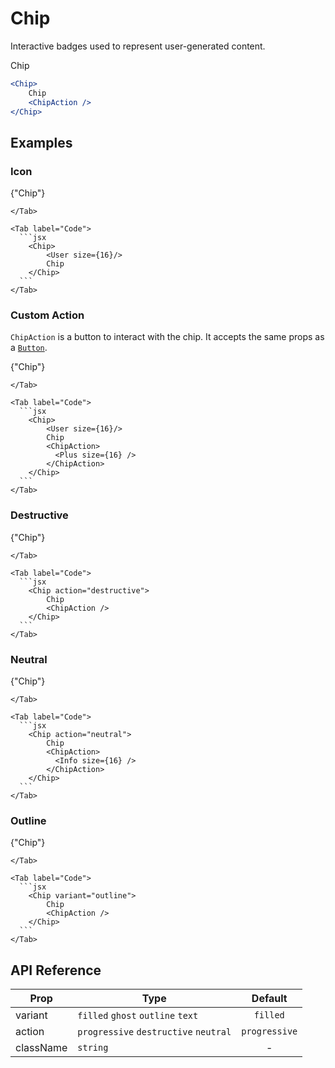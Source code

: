 
# Chip

Interactive badges used to represent user-generated content.

<ComponentPreview>
    <Chip>
        Chip
        <ChipAction />
    </Chip>
</ComponentPreview>

```jsx
<Chip>
    Chip
    <ChipAction />
</Chip>
```

## Examples

### Icon

  <TabGroup>
    <Tab label="Preview">
      <Container paddingVer="md" gap="sm" justify="space-evenly" align="center" direction="row" style={{minHeight: "5rem"}}>
        <Chip>
            <User size={16}/> 
            {"Chip"}
        </Chip>
      </Container>

    </Tab>

    <Tab label="Code">
      ```jsx
        <Chip>
            <User size={16}/>
            Chip
        </Chip>
      ```
    </Tab>

  </TabGroup>

### Custom Action

  `ChipAction` is a button to interact with the chip. It accepts the same props as a [`Button`](/components/button).

  <TabGroup>
    <Tab label="Preview">
      <Container paddingVer="md" gap="sm" justify="space-evenly" align="center" direction="row" style={{minHeight: "5rem"}}>
        <Chip>
            <User size={16}/> 
            {"Chip"}
            <ChipAction>
              <Plus size={16} />
            </ChipAction>
        </Chip>
      </Container>

    </Tab>

    <Tab label="Code">
      ```jsx
        <Chip>
            <User size={16}/>
            Chip
            <ChipAction>
              <Plus size={16} />
            </ChipAction>
        </Chip>
      ```
    </Tab>

  </TabGroup>

### Destructive

  <TabGroup>
    <Tab label="Preview">
      <Container paddingVer="md" gap="sm" justify="space-evenly" align="center" direction="row" style={{minHeight: "5rem"}}>
        <Chip action="destructive">
            {"Chip"}
            <ChipAction />
        </Chip>
      </Container>

    </Tab>

    <Tab label="Code">
      ```jsx
        <Chip action="destructive">
            Chip
            <ChipAction />
        </Chip>
      ```
    </Tab>

  </TabGroup>

### Neutral

  <TabGroup>
    <Tab label="Preview">
      <Container paddingVer="md" gap="sm" justify="space-evenly" align="center" direction="row" style={{minHeight: "5rem"}}>
        <Chip action="neutral">
            {"Chip"}
            <ChipAction>
              <Info size={16} />
            </ChipAction>
        </Chip>
      </Container>

    </Tab>

    <Tab label="Code">
      ```jsx
        <Chip action="neutral">
            Chip
            <ChipAction>
              <Info size={16} />
            </ChipAction>
        </Chip>
      ```
    </Tab>

  </TabGroup>

### Outline

  <TabGroup>
    <Tab label="Preview">
      <Container paddingVer="md" gap="sm" justify="space-evenly" align="center" direction="row" style={{minHeight: "5rem"}}>
        <Chip variant="outline">
            {"Chip"}
            <ChipAction />
        </Chip>
      </Container>

    </Tab>

    <Tab label="Code">
      ```jsx
        <Chip variant="outline">
            Chip
            <ChipAction />
        </Chip>
      ```
    </Tab>

  </TabGroup>

## API Reference

| Prop                   | Type                                  |    Default    |
| ---------------------- | ------------------------------------- | :-----------: |
| <Prop>variant</Prop>   | `filled` `ghost` `outline` `text`     |   `filled`    |
| <Prop>action</Prop>    | `progressive` `destructive` `neutral` | `progressive` |
| <Prop>className</Prop> | `string`                              |       -       |
